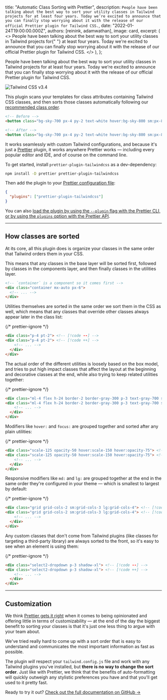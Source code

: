 
  title: "Automatic Class Sorting with Prettier",
  description: `People have been talking about the best way to sort your utility classes in Tailwind projects for at least four years. Today we’re excited to announce that you can finally stop worrying about it with the release of our official Prettier plugin for Tailwind CSS.`,
  date: "2022-01-24T19:00:00.000Z",
  authors: [reinink, adamwathan],
  image: card,
  excerpt: (
    <>
      People have been talking about the best way to sort your utility classes in Tailwind projects for{" "}
      <Link href="https://github.com/tailwindlabs/discuss/issues/97">at least four years</Link>. Today we're excited to
      announce that you can finally stop worrying about it with the release of our official Prettier plugin for Tailwind
      CSS.
    </>
  ),
};

People have been talking about the best way to sort your utility classes in Tailwind projects for <Link href="https://github.com/tailwindlabs/discuss/issues/97">at least four years</Link>. Today we're excited to announce that you can finally stop worrying about it with the release of our official <Link href="https://github.com/tailwindlabs/prettier-plugin-tailwindcss">Prettier plugin for Tailwind CSS</Link>.

<Link href="https://github.com/tailwindlabs/prettier-plugin-tailwindcss">
  <Image alt="Tailwind CSS v3.4" src={banner} />
</Link>

This plugin scans your templates for class attributes containing Tailwind CSS classes, and then sorts those classes automatically following our [recommended class order](#how-classes-are-sorted).

```html {{ filename: 'HTML' }}
<!-- Before -->
<button class="bg-sky-700 px-4 py-2 text-white hover:bg-sky-800 sm:px-8 sm:py-3">...</button>

<!-- After -->
<button class="bg-sky-700 px-4 py-2 text-white hover:bg-sky-800 sm:px-8 sm:py-3">...</button>
```

It works seamlessly with custom Tailwind configurations, and because it's just a [Prettier](https://prettier.io/) plugin, it works anywhere Prettier works — including every popular editor and IDE, and of course on the command line.

To get started, install `prettier-plugin-tailwindcss` as a dev-dependency:

```sh {{ filename: 'Terminal' }}
npm install -D prettier prettier-plugin-tailwindcss
```

Then add the plugin to your [Prettier configuration file](https://prettier.io/docs/en/configuration):

```json {{ filename: '.prettierrc' }}
{
  "plugins": ["prettier-plugin-tailwindcss"]
}
```

You can also [load the plugin by using the `--plugin` flag with the Prettier CLI, or by using the `plugins` option with the Prettier API](https://prettier.io/docs/en/plugins.html#using-plugins).

---

## How classes are sorted

At its core, all this plugin does is organize your classes in the same order that Tailwind orders them in your CSS.

This means that any classes in the base layer will be sorted first, followed by classes in the components layer, and then finally classes in the utilities layer.

```html
<!-- `container` is a component so it comes first -->
<div class="container mx-auto px-6">
  <!-- ... -->
</div>
```

Utilities themselves are sorted in the same order we sort them in the CSS as well, which means that any classes that override other classes always appear later in the class list:

{/* prettier-ignore */}
```html
<div class="p-4 pt-2"> <!-- [!code --] -->
<div class="p-4 pt-2"> <!-- [!code ++] -->
    <!-- ... -->
  </div>
</div>
```

The actual order of the different utilities is loosely based on the box model, and tries to put high impact classes that affect the layout at the beginning and decorative classes at the end, while also trying to keep related utilities together:

{/* prettier-ignore */}
```html
<div class="ml-4 flex h-24 border-2 border-gray-300 p-3 text-gray-700 shadow-md"> <!-- [!code --] -->
<div class="ml-4 flex h-24 border-2 border-gray-300 p-3 text-gray-700 shadow-md"> <!-- [!code ++] -->
    <!-- ... -->
  </div>
</div>
```

Modifiers like `hover:` and `focus:` are grouped together and sorted after any plain utilities:

{/* prettier-ignore */}
```html
<div class="scale-125 opacity-50 hover:scale-150 hover:opacity-75"> <!-- [!code --] -->
<div class="scale-125 opacity-50 hover:scale-150 hover:opacity-75"> <!-- [!code ++] -->
    <!-- ... -->
  </div>
</div>
```

Responsive modifiers like `md:` and `lg:` are grouped together at the end in the same order they're configured in your theme — which is smallest to largest by default:

{/* prettier-ignore */}
```html
<div class="grid grid-cols-2 sm:grid-cols-3 lg:grid-cols-4"> <!-- [!code --] -->
<div class="grid grid-cols-2 sm:grid-cols-3 lg:grid-cols-4"> <!-- [!code ++] -->
    <!-- ... -->
  </div>
</div>
```

Any custom classes that don't come from Tailwind plugins (like classes for targeting a third-party library) are always sorted to the front, so it's easy to see when an element is using them:

{/* prettier-ignore */}
```html
<div class="select2-dropdown p-3 shadow-xl"> <!-- [!code --] -->
<div class="select2-dropdown p-3 shadow-xl"> <!-- [!code ++] -->
    <!-- ... -->
  </div>
</div>
```

---

## Customization

We think [Prettier gets it right](https://prettier.io/docs/en/option-philosophy.html) when it comes to being opinionated and offering little in terms of customizability — at the end of the day the biggest benefit to sorting your classes is that it's just one less thing to argue with your team about.

We've tried really hard to come up with a sort order that is easy to understand and communicates the most important information as fast as possible.

The plugin _will_ respect your `tailwind.config.js` file and work with any Tailwind plugins you've installed, but **there is no way to change the sort order**. Just like with Prettier, we think that the benefits of auto-formatting will quickly outweigh any stylistic preferences you have and that you'll get used to it pretty fast.

Ready to try it out? <a href="https://github.com/tailwindlabs/prettier-plugin-tailwindcss">Check out the full documentation on GitHub →</a>
